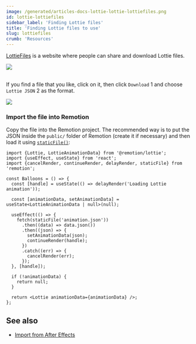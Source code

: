 ```yaml
---
image: /generated/articles-docs-lottie-lottie-lottiefiles.png
id: lottie-lottiefiles
sidebar_label: 'Finding Lottie files'
title: 'Finding Lottie files to use'
slug: lottiefiles
crumb: 'Resources'
---
```



[LottieFiles](https://lottiefiles.com) is a website where people can share and download Lottie files.

<img src="https://pub-646d808d9cb240cea53bedc76dd3cd0c.r2.dev/lottiefiles.png" />

<br />
<br />

If you find a file that you like, click on it, then click `Download` <InlineStep>1</InlineStep> and choose `Lottie JSON` <InlineStep>2</InlineStep> as the format.

<img src="https://pub-646d808d9cb240cea53bedc76dd3cd0c.r2.dev/lottiefiles-instructions.png" />

### Import the file into Remotion

Copy the file into the Remotion project. The recommended way is to put the JSON inside the `public/` folder of Remotion (create it if necessary) and then load it using [`staticFile()`](/docs/staticfile):

```tsx twoslash title="Animation.tsx"
import {Lottie, LottieAnimationData} from '@remotion/lottie';
import {useEffect, useState} from 'react';
import {cancelRender, continueRender, delayRender, staticFile} from 'remotion';

const Balloons = () => {
  const [handle] = useState(() => delayRender('Loading Lottie animation'));

  const [animationData, setAnimationData] = useState<LottieAnimationData | null>(null);

  useEffect(() => {
    fetch(staticFile('animation.json'))
      .then((data) => data.json())
      .then((json) => {
        setAnimationData(json);
        continueRender(handle);
      })
      .catch((err) => {
        cancelRender(err);
      });
  }, [handle]);

  if (!animationData) {
    return null;
  }

  return <Lottie animationData={animationData} />;
};
```

## See also

- [Import from After Effects](/docs/after-effects)
